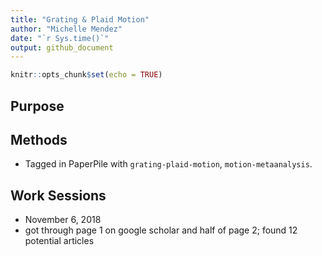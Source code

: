 ```yaml
---
title: "Grating & Plaid Motion"
author: "Michelle Mendez"
date: "`r Sys.time()`"
output: github_document
---
```


```r
knitr::opts_chunk$set(echo = TRUE)
```

## Purpose

## Methods

- Tagged in PaperPile with `grating-plaid-motion`, `motion-metaanalysis`.

## Work Sessions

- November 6, 2018 
- got through page 1 on google scholar and half of page 2; found 12 potential articles
